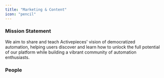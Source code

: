 ```yaml
---
title: "Marketing & Content"
icon: "pencil"
---
```


### Mission Statement

We aim to share and teach Activepieces' vision of democratized automation, helping users discover and learn how to unlock the full potential of our platform while building a vibrant community of automation enthusiasts.

### People

<CardGroup col={3}>
<Snippet file="profile/ash.mdx" />
<Snippet file="profile/kareem.mdx" />
<Snippet file="profile/ginika.mdx" />
</CardGroup>

